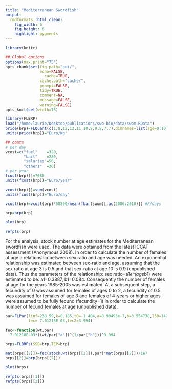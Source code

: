 ```yaml
---
title: "Mediterranean Swordfish"
output:
  rmdformats::html_clean:
    fig_width: 6
    fig_height: 6
    highlight: pygments
---
```



```r
library(knitr)

## Global options
options(max.print="75")
opts_chunk$set(fig.path="out/",
               echo=FALSE,
	             cache=TRUE,
               cache.path="cache/",
               prompt=FALSE,
               tidy=TRUE,
               comment=NA,
               message=FALSE,
               warning=FALSE)
opts_knit$set(width=75)
```

```r
library(FLBRP)
load("/home/laurie/Desktop/publications/swo-bio/data/swom.RData")
price(brp)=FLQuant(c(1,8,12,12,11,10,9,9,8,7,7),dimnames=list(age=0:10))*1000
units(price(brp))="Euro/Kg"

## costs
# per day
vcost=c("fuel"    =320,
        "bait"    =280,
        "salaries"=50,
        "others"  =30)
# per year
fcost(brp)[]=7080
units(fcost(brp))="Euro/year"

vcost(brp)[]=sum(vcost)
units(fcost(brp))="Euro/day"

vcost(brp)=vcost(brp)*58800/mean(fbar(swom)[,ac(2006:2010)]) #F/days

brp=brp(brp)

plot(brp)
```

```r
refpts(brp)
```

For the analysis, stock number at age estimates for the Mediterranean swordfish were used. The data were obtained from the latest ICCAT assessment (Anonymous 2008). In order to calculate the number of females at age a relationship between sex ratio and age was needed. An exponential relationship was estimated between sex-ratio and age, assuming that the sex ratio at age 3 is 0.5 and that sex-ratio at age 10 is 0.9 (unpublished data).  Thus the parameters of the relationship: sex ratio=a1*e^(age*b1) were estimated to be: a1=0.3887, b1=0.084. 
Consequently the number of females at age for the years 1985-2005 was estimated. At a subsequent step, a  fecundity of 0 was assumed for females of ages 0 to 2, a fecundity of 0.5 was assumed for females of age 3 and females of 4-years or higher ages were assumed to be fully fecund (fecundity=1) in order to calculate the number of fecund females at age (unpublished data). 


```r
par=FLPar(linf=238.59,k=0.185,t0=-1.404,a=8.90493e-7,b=3.554738,l50=142,
          fec= 7.01218E-03,fec2=3.994)

fec<-function(wt,par) 
  7.01218E-03*((wt/par["a"])^(1/par["b"]))^3.994 

brps=FLBRPs(SSB=brp,TEP=brp)

mat(brps[[2]])=fec(stock.wt(brps[[2]]),par)*mat(brps[[2]])/1e7
brps[[2]]=brp(brps[[2]])

plot(brps)
```

```r
refpts(brps[[1]])
refpts(brps[[2]])
```


